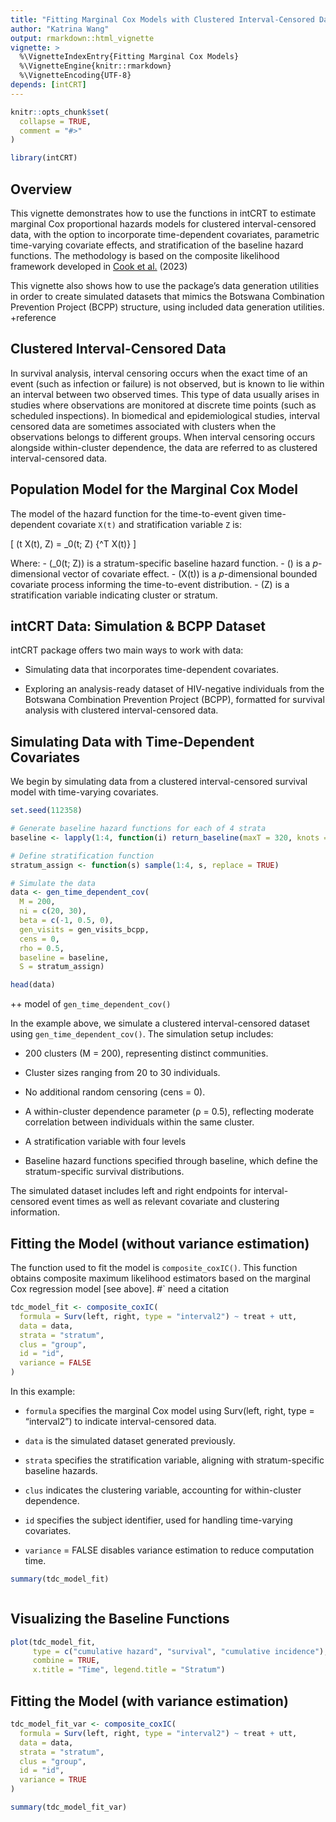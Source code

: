 ```yaml
---
title: "Fitting Marginal Cox Models with Clustered Interval-Censored Data"
author: "Katrina Wang"
output: rmarkdown::html_vignette
vignette: >
  %\VignetteIndexEntry{Fitting Marginal Cox Models}
  %\VignetteEngine{knitr::rmarkdown}
  %\VignetteEncoding{UTF-8}
depends: [intCRT]
---
```


```r
knitr::opts_chunk$set(
  collapse = TRUE,
  comment = "#>"
)
```

```r
library(intCRT)
```

## Overview
This vignette demonstrates how to use the functions in intCRT to estimate marginal Cox proportional hazards models for clustered interval-censored data, with the option to incorporate time-dependent covariates, parametric time-varying covariate effects, and stratification of the baseline hazard functions. The methodology is based on the composite likelihood framework developed in [Cook et al.](https://pubmed.ncbi.nlm.nih.gov/36314377/) (2023)

This vignette also shows how to use the package’s data generation utilities in order to create simulated datasets that mimics the Botswana Combination Prevention Project (BCPP) structure, using included data generation utilities. +reference

## Clustered Interval-Censored Data
In survival analysis, interval censoring occurs when the exact time of an event (such as infection or failure) is not observed, but is known to lie within an interval between two observed times. This type of data usually arises in studies where observations are monitored at discrete time points (such as scheduled inspections). In biomedical and epidemiological studies, interval censored data are sometimes associated with clusters when the observations belongs to different groups. When interval censoring occurs alongside within-cluster dependence, the data are referred to as clustered interval-censored data.

## Population Model for the Marginal Cox Model
The model of the hazard function for the time-to-event given time-dependent covariate `X(t)` and stratification variable `Z` is:

\[
\lambda(t \mid X(t), Z) = \lambda_0(t; Z) \exp\{\beta^T X(t)\}
\]

Where:
- \(\lambda_0(t; Z)\) is a stratum-specific baseline hazard function.
- \(\beta\) is a $p$-dimensional vector of covariate effect.
- \(X(t)\) is a $p$-dimensional bounded covariate process informing the time-to-event distribution.
- \(Z\) is a stratification variable indicating cluster or stratum.

## intCRT Data: Simulation & BCPP Dataset
intCRT package offers two main ways to work with data:

- Simulating data that incorporates time-dependent covariates.

- Exploring an analysis-ready dataset of HIV-negative individuals from the Botswana Combination Prevention Project (BCPP), formatted for survival analysis with clustered interval-censored data.

## Simulating Data with Time-Dependent Covariates
We begin by simulating data from a clustered interval-censored survival model with time-varying covariates. 

```r
set.seed(112358)

# Generate baseline hazard functions for each of 4 strata
baseline <- lapply(1:4, function(i) return_baseline(maxT = 320, knots = 8))

# Define stratification function
stratum_assign <- function(s) sample(1:4, s, replace = TRUE)
```

```r
# Simulate the data
data <- gen_time_dependent_cov(
  M = 200, 
  ni = c(20, 30),
  beta = c(-1, 0.5, 0),
  gen_visits = gen_visits_bcpp,
  cens = 0,
  rho = 0.5,
  baseline = baseline,
  S = stratum_assign)

head(data)
```
++ model of `gen_time_dependent_cov()`

In the example above, we simulate a clustered interval-censored dataset using `gen_time_dependent_cov()`. The simulation setup includes:

- 200 clusters (M = 200), representing distinct communities.

- Cluster sizes ranging from 20 to 30 individuals.

- No additional random censoring (cens = 0).

- A within-cluster dependence parameter (ρ = 0.5), reflecting moderate correlation between individuals within the same cluster.

-  A stratification variable with four levels

- Baseline hazard functions specified through baseline, which define the stratum-specific survival distributions.

The simulated dataset includes left and right endpoints for interval-censored event times as well as relevant covariate and clustering information.


## Fitting the Model (without variance estimation)

The function used to fit the model is `composite_coxIC()`. This function obtains composite maximum likelihood estimators based on the marginal Cox regression model [see above]. 
#` need a citation
```r
tdc_model_fit <- composite_coxIC(
  formula = Surv(left, right, type = "interval2") ~ treat + utt,
  data = data,
  strata = "stratum",
  clus = "group",
  id = "id",
  variance = FALSE
)
```

In this example:

- `formula` specifies the marginal Cox model using Surv(left, right, type = "interval2") to indicate interval-censored data.

- `data` is the simulated dataset generated previously.

- `strata` specifies the stratification variable, aligning with stratum-specific baseline hazards.

- `clus` indicates the clustering variable, accounting for within-cluster dependence.

- `id` specifies the subject identifier, used for handling time-varying covariates.

- `variance` = FALSE disables variance estimation to reduce computation time.



```r
summary(tdc_model_fit)
```


```r
```


## Visualizing the Baseline Functions
```r
plot(tdc_model_fit,
     type = c("cumulative hazard", "survival", "cumulative incidence"),
     combine = TRUE,
     x.title = "Time", legend.title = "Stratum")
```

## Fitting the Model (with variance estimation)
```r
tdc_model_fit_var <- composite_coxIC(
  formula = Surv(left, right, type = "interval2") ~ treat + utt,
  data = data,
  strata = "stratum",
  clus = "group",
  id = "id",
  variance = TRUE
)

summary(tdc_model_fit_var)

```
